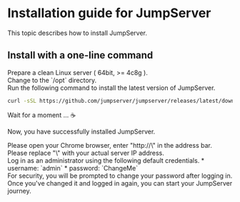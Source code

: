 # Installation guide for JumpServer

This topic describes how to install JumpServer.

## Install with a one-line command

<Steps>

<div>
Prepare a clean Linux server ( 64bit, >= 4c8g ).
</div>

<div>
Change to the `/opt` directory.
</div>

<div>
Run the following command to install the latest version of JumpServer.

```sh
curl -sSL https://github.com/jumpserver/jumpserver/releases/latest/download/quick_start.sh | bash
```
</div>

<div>
Wait for a moment ... ☕️ 

Now, you have successfully installed JumpServer.
</div>

<div>
Please open your Chrome browser, enter "http://\<your-server-ip\>" in the address bar.
<Alert type="note">
Please replace "\<your-server-ip\>" with your actual server IP address.
</Alert>
</div>

<div>
Log in as an administrator using the following default credentials.
* username: `admin`
* password: `ChangeMe`
</div>

<div>
For security, you will be prompted to change your password after logging in. Once you've changed it and logged in again, you can start your JumpServer journey.
</div>

</Steps>
